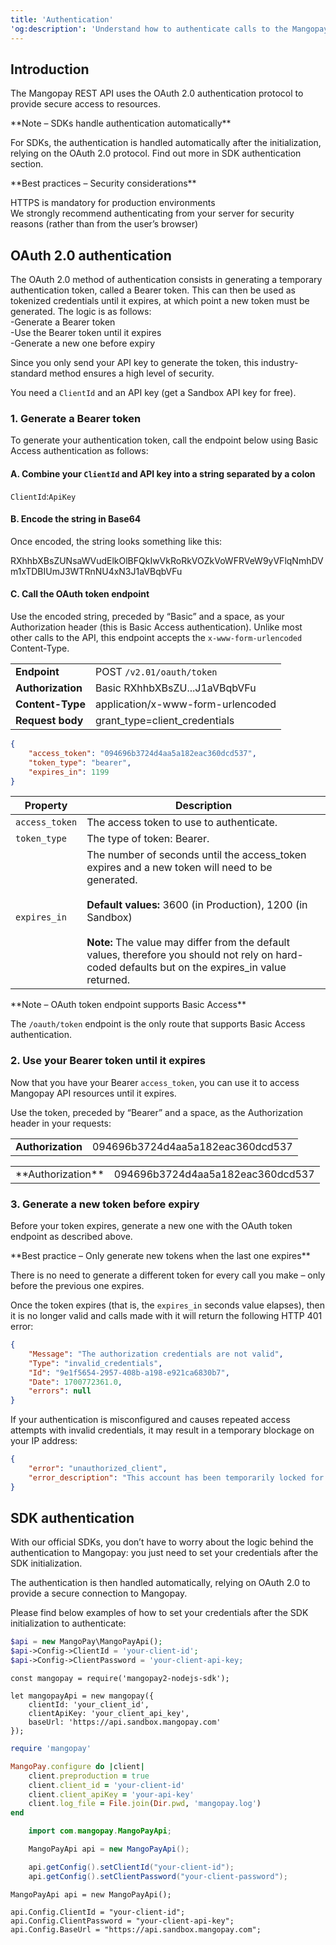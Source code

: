 ```yaml
---
title: 'Authentication'
'og:description': 'Understand how to authenticate calls to the Mangopay API using OAuth 2.0, including a step-by-step guide, examples, and best practices.'
---  
```


## Introduction  

The Mangopay REST API uses the OAuth 2.0 authentication protocol to provide secure access to resources.   

<Note>  
**Note – SDKs handle authentication automatically** 
  
For SDKs, the authentication is handled automatically after the initialization, relying on the OAuth 2.0 protocol. Find out more in SDK authentication section.  
</Note>  

<Note>  
**Best practices – Security considerations** 
  
HTTPS is mandatory for production environments  
We strongly recommend authenticating from your server for security reasons (rather than from the user’s browser)  
</Note>  

## OAuth 2.0 authentication  

The OAuth 2.0 method of authentication consists in generating a temporary authentication token, called a Bearer token. This can then be used as tokenized credentials until it expires, at which point a new token must be generated. The logic is as follows:   
-Generate a Bearer token  
-Use the Bearer token until it expires  
-Generate a new one before expiry  

Since you only send your API key to generate the token, this industry-standard method ensures a high level of security.  

You need a `ClientId` and an API key (get a Sandbox API key for free).  

### 1. Generate a Bearer token  

To generate your authentication token, call the endpoint below using Basic Access authentication as follows:  

#### A. Combine your `ClientId` and API key into a string separated by a colon  

`ClientId`:`ApiKey`  

#### B. Encode the string in Base64  

Once encoded, the string looks something like this:  

RXhhbXBsZUNsaWVudElkOlBFQkIwVkRoRkVOZkVoWFRVeW9yVFlqNmhDVm1xTDBIUmJ3WTRnNU4xN3J1aVBqbVFu  

#### C. Call the OAuth token endpoint  

Use the encoded string, preceded by “Basic” and a space, as your Authorization header (this is Basic Access authentication). Unlike most other calls to the API, this endpoint accepts the `x-www-form-urlencoded` Content-Type.

|                     |                                                                                                  |
|---------------------|--------------------------------------------------------------------------------------------------|
| **Endpoint**        | POST   `/v2.01/oauth/token`                                                                      |
| **Authorization**   | Basic RXhhbXBsZU...J1aVBqbVFu                                                                    |
| **Content-Type**    | application/x-www-form-urlencoded                                                                |
| **Request body**    | grant_type=client_credentials                                                                    |

```json API response
{
    "access_token": "094696b3724d4aa5a182eac360dcd537",
    "token_type": "bearer",
    "expires_in": 1199
}
```
| Property       | Description                                                                                      |
|----------------|--------------------------------------------------------------------------------------------------|
| `access_token` | The access token to use to authenticate.                                                         |
| `token_type`   | The type of token: Bearer.                                                                       |
| `expires_in`   | The number of seconds until the access_token expires and a new token will need to be generated.  <br/><br/> **Default values:** 3600 (in Production), 1200 (in Sandbox) <br/><br/> **Note:** The value may differ from the default values, therefore you should not rely on hard-coded defaults but on the expires_in value returned.|

<Note>  
**Note – OAuth token endpoint supports Basic Access** 
  
The `/oauth/token` endpoint is the only route that supports Basic Access authentication.  
</Note>  

### 2. Use your Bearer token until it expires  

Now that you have your Bearer `access_token`, you can use it to access Mangopay API resources until it expires.  

Use the token, preceded by “Bearer” and a space, as the Authorization header in your requests:

|                    |                                  |
|--------------------|----------------------------------|
| **Authorization**  | 094696b3724d4aa5a182eac360dcd537 |  

<table id="authorizationTable">
    <tr>
        <td class="header">**Authorization**</td>
        <td class="content">094696b3724d4aa5a182eac360dcd537</td>
    </tr>
</table>

### 3. Generate a new token before expiry  

Before your token expires, generate a new one with the OAuth token endpoint as described above.   

<Note>  
**Best practice – Only generate new tokens when the last one expires** 
  
There is no need to generate a different token for every call you make – only before the previous one expires.  
</Note>  

Once the token expires (that is, the `expires_in` seconds value elapses), then it is no longer valid and calls made with it will return the following HTTP 401 error:   
```json 401 - Authorization credentials not valid
{
    "Message": "The authorization credentials are not valid",
    "Type": "invalid_credentials",
    "Id": "9e1f5654-2957-408b-a198-e921ca6830b7",
    "Date": 1700772361.0,
    "errors": null
}
```  

If your authentication is misconfigured and causes repeated access attempts with invalid credentials, it may result in a temporary blockage on your IP address:  
```json 400 - Account temporarily blocked
{
    "error": "unauthorized_client",
    "error_description": "This account has been temporarily locked for security reasons. Please try again later."
}
```  

## SDK authentication  

With our official SDKs, you don’t have to worry about the logic behind the authentication to Mangopay: you just need to set your credentials after the SDK initialization.  

The authentication is then handled automatically, relying on OAuth 2.0 to provide a secure connection to Mangopay.  

Please find below examples of how to set your credentials after the SDK initialization to authenticate:  
<CodeGroup>  

```php Authentication examples
$api = new MangoPay\MangoPayApi();
$api->Config->ClientId = 'your-client-id';
$api->Config->ClientPassword = 'your-client-api-key;
```  

```nodejs Authentication examples
const mangopay = require('mangopay2-nodejs-sdk');

let mangopayApi = new mangopay({
    clientId: 'your_client_id',
    clientApiKey: 'your_client_api_key',
    baseUrl: 'https://api.sandbox.mangopay.com'
});
```  

```ruby Authentication examples
require 'mangopay'

MangoPay.configure do |client|
    client.preproduction = true
    client.client_id = 'your-client-id'
    client.client_apiKey = 'your-api-key'
    client.log_file = File.join(Dir.pwd, 'mangopay.log')
end
```  

```java Authentication examples
    import com.mangopay.MangoPayApi;

    MangoPayApi api = new MangoPayApi();

    api.getConfig().setClientId("your-client-id");
    api.getConfig().setClientPassword("your-client-password");
```  

```.net Authentication examples
MangoPayApi api = new MangoPayApi();

api.Config.ClientId = "your-client-id";
api.Config.ClientPassword = "your-client-api-key";
api.Config.BaseUrl = "https://api.sandbox.mangopay.com";
```  
</CodeGroup>